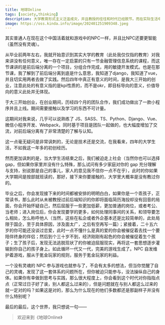 ```yaml
---
title: 地球Online
tags: [society,thinking]
description: 大学教育形式主义泛滥成灾，并且教授的往往和时代已经脱节。而在实际生活中，项目经历起着更为重要的作用。当前社会下的人民生活场景往往循环得如如同“NPC”游戏。对于一些思想上有所醒悟的人来说，这一点让人很痛苦。
image: https://oss.kinda.info/image/202401251909348.jpeg
---
```


其实普通人在现在这个中国活着就和游戏中的NPC一样，并且比NPC还要更智能（虽然没有灵魂）。

从毕业前两年左右，我就开始意识到其实大学的教育（此处我仅仅指的教育）对我来讲没有任何意义，唯一存在一定启蒙的只有一节金融管理信息系统的课程，而这节课讲的是前后端分离的一个项目，分组合作完成，用的敏捷开发模式。也是在那节课，我了解到了前后端分离到底是什么意思，我知道了django，我知道了vue，并且切实用两者去做了实践。然后四年中真正有意义的时间，是我大三开始的创业，注意此处的有意义指的是kpi性质的，而不是okr，即目标导向的意义，价值导向的意义此处并无体现。

于大三开始创业，在创业期间，历经四个月的团队合作，我们成功做出了一款小程序并且上线。期间需要接触以及学习的东西不可计量。

这期间对我来说，几乎可以说熟练了 JS、SASS、TS、Python、Django、Vue、微信小程序开发、Webpack，同时基于项目是团队一起做的，也大幅度增加了交流，对前后端分离有了非常清楚的了解与认知。

这一点毫无疑问是非常讽刺的，无论是技术还是交流，在我看来，四年的大学生活，不如我这一年多的初创经历。

然而更加讽刺的是，当大学生活结束之后，我们被迫走上社会（当然你也可以选择 gap，但如果你家里并没有什么特殊，那么试问有多少家庭对你的 gap 充分理解与支持，别说那是自己的事儿，家人的意见我不信你一点不在乎），此时的你如果大学期间是按部就班读的，那好，接下来你要接触的，大学里大概率是没有教过你的。

毕业之后，你会发现接下来的时间都被安排的明明白白，如果你是一个乖孩子，正常读书，那么此时从未被教授过前后端知识的你即将面临简历海投却没有回音的局面，你会开始怀疑自己，然后屈服于一些更加低薪，更加普通的岗位，或者考公、当老师；进入岗位后，你会发现要学的更多，如何处理同事间的关系，和领导要怎么相处，怎么称呼他人（当然，这些在私企或者外企基本还是比较简单的，此处局限于国企，至于具体原因，涉及面太广，之后有空再写一篇）；紧接着，二十五六岁的你可能还没谈过恋爱，此时一点不懂什么是真的爱的你会被催促着去找一个要陪伴终身的伴侣；然后到个三十岁不到，经济刚刚有起色的你会被催促着生个孩子；生了孩子后，发现无法逃脱现状了的你被迫屈服现实，再将这一套思想逐步灌输到你自己的孩子身上。如此循环一代又一代，完美的游戏生成了。NPC 自发维护着游戏，服从于氪金玩家的规则，服务于氪金玩家的利益。

一个没有灵魂的 NPC 参与游戏也就参与了，不会有太多的想法，但当你觉醒了自己的灵魂，发现了这一套体系的问题所在，但你被迫只能参与，没法操纵自己的身体。如果你有幸做到思考与实践，那么很大程度上，你会看到这个时代对你指指点点（正常过日子好了诶，别人都这么过来的），但是问题就在与别人都这么过来的就一定对的吗？如果这是对的，那么为什么现在的他们多数都还是那副样子并没有什么特别呢？

最后的最后，这个世界，我只想说一句——

> 欢迎来到《地球Online》